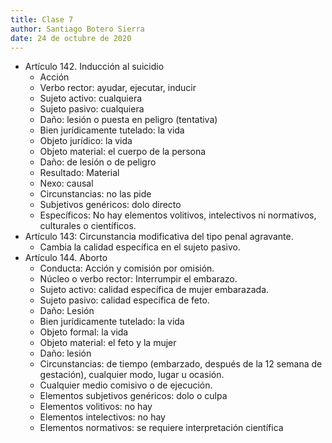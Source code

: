 ```yaml
---
title: Clase 7
author: Santiago Botero Sierra
date: 24 de octubre de 2020
---
```


- Artículo 142. Inducción al suicidio
	+ Acción
	+ Verbo rector: ayudar, ejecutar, inducir
	+ Sujeto activo: cualquiera
	+ Sujeto pasivo: cualquiera
	+ Daño: lesión o puesta en peligro (tentativa)
	+ Bien jurídicamente tutelado: la vida
	+ Objeto jurídico: la vida
	+ Objeto material: el cuerpo de la persona
	+ Daño: de lesión o de peligro
	+ Resultado: Material
	+ Nexo: causal
	+ Circunstancias: no las pide
	+ Subjetivos genéricos: dolo directo
	+ Específicos: No hay elementos volitivos, intelectivos ni normativos,
		culturales o científicos.

- Artículo 143: Circunstancia modificativa del tipo penal agravante.
	+ Cambia la calidad específica en el sujeto pasivo.

- Artículo 144. Aborto
	+ Conducta: Acción y comisión por omisión.
	+ Núcleo o verbo rector: Interrumpir el embarazo.
	+ Sujeto activo: calidad específica de mujer embarazada.
	+ Sujeto pasivo: calidad especifica de feto.
	+ Daño: Lesión
	+ Bien jurídicamente tutelado: la vida
	+ Objeto formal: la vida
	+ Objeto material: el feto y la mujer
	+ Daño: lesión
	+ Circunstancias: de tiempo (embarzado, después de la 12 semana de
		gestación), cualquier modo, lugar u ocasión.
	+ Cualquier medio comisivo o de ejecución.
	+ Elementos subjetivos genéricos: dolo o culpa
	+ Elementos volitivos: no hay
	+ Elementos intelectivos: no hay
	+ Elementos normativos: se requiere interpretación científica
